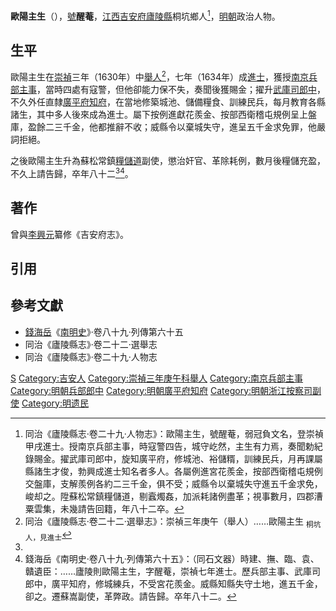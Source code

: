 '''歐陽主生'''（{{bd|16世紀||17世紀}}），[[號|號]]'''醒菴'''，[[江西等處承宣布政使司|江西]][[吉安府|吉安府]][[廬陵縣|廬陵縣]]桐坑鄉人<ref name=djs>同治《廬陵縣志·卷二十九·人物志》：歐陽主生，號醒菴，弱冠負文名，登崇禎甲戌進士。授南京兵部主事，時寇警四告，城守屹然，主生有力焉，奏聞勅紀錄賜金。擢武庫司郎中，旋知廣平府，修城池、裕儲糈，訓練民兵，月再課屬縣諸生才俊，勃興成進士知名者多人。各屬例進宮花羨金，按部西衛稽屯規例交盤庫，支解羨例各約二三千金，俱不受；威縣令以棄城失守進五千金求免，峻却之。陞蘇松常鎮糧儲道，剔蠧燭姦，加派耗諸例盡革；視事數月，四郡漕粟雲集，未幾請告回籍，年八十二卒。</ref>，[[明朝|明朝]]政治人物。

==生平==
歐陽主生在[[崇禎|崇禎]]三年（1630年）中[[舉人|舉人]]<ref>同治《廬陵縣志·卷二十二·選舉志》：崇禎三年庚午（舉人）……歐陽主生 <sub>桐坑人，見進士</sub></ref>，七年（1634年）成[[進士|進士]]，獲授[[南京六部|南京兵部]][[主事|主事]]，當時四處有寇警，但他卻能力保不失，奏聞後獲賜金；擢升[[武庫清吏司|武庫司]][[郎中_(官職)|郎中]]，不久外任直隸[[廣平府|廣平府]][[知府|知府]]，在當地修築城池、儲備糧食、訓練民兵，每月教育各縣諸生，其中多人後來成為進士。屬下按例進獻花羨金、按部西衛稽屯規例呈上盤庫，盈餘二三千金，他都推辭不收；威縣令以棄城失守，進呈五千金求免罪，他嚴詞拒絕。

之後歐陽主生升為蘇松常鎮[[糧儲道|糧儲道]]副使，懲治奸官、革除耗例，數月後糧儲充盈，不久上請告歸，卒年八十二<ref name=djs/><ref>錢海岳《南明史·卷八十九·列傳第六十五》：（同石文器）時建、撫、臨、袁、贛遺臣：……廬陵則歐陽主生，字醒菴，崇禎七年進士。歷兵部主事、武庫司郎中，廣平知府，修城練兵，不受宮花羨金。威縣知縣失守土地，進五千金，卻之。遷蘇嵩副使，革弊政。請告歸。卒年八十二。</ref>。

==著作==
曾與[[李興元|李興元]]纂修《吉安府志》。

==引用==
{{reflist}}

==參考文獻==
*[[錢海岳|錢海岳]]《[[南明史_(錢海岳)|南明史]]》·卷八十九·列傳第六十五
*同治《廬陵縣志》·卷二十二·選舉志
*同治《廬陵縣志》·卷二十九·人物志

{{start box}}
{{s-off}}
{{s-before|[[程世昌|程世昌]]}}
{{s-title|明朝廣平府知府|崇禎年間}}
{{s-after|[[韓垍|韓垍]]}}
{{end box}}

{{崇禎七年甲戌科殿試金榜}}

[[Category:欧阳姓|S]]
[[Category:吉安人|Category:吉安人]]
[[Category:崇禎三年庚午科舉人|Category:崇禎三年庚午科舉人]]
[[Category:南京兵部主事|Category:南京兵部主事]]
[[Category:明朝兵部郎中|Category:明朝兵部郎中]]
[[Category:明朝廣平府知府|Category:明朝廣平府知府]]
[[Category:明朝浙江按察司副使|Category:明朝浙江按察司副使]]
[[Category:明遗民|Category:明遗民]]